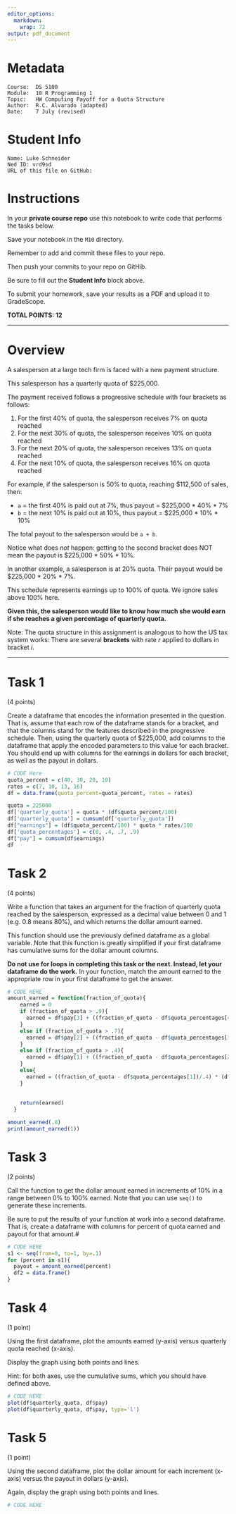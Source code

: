 ```yaml
---
editor_options:
  markdown:
    wrap: 72
output: pdf_document
---
```


# Metadata

```         
Course:  DS 5100
Module:  10 R Programming 1
Topic:   HW Computing Payoff for a Quota Structure
Author:  R.C. Alvarado (adapted)
Date:    7 July (revised)
```

# Student Info

```         
Name: Luke Schneider
Ned ID: vrd9sd 
URL of this file on GitHub:
```

# Instructions

In your **private course repo** use this notebook to write code that
performs the tasks below.

Save your notebook in the `M10` directory.

Remember to add and commit these files to your repo.

Then push your commits to your repo on GitHib.

Be sure to fill out the **Student Info** block above.

To submit your homework, save your results as a PDF and upload it to
GradeScope.

**TOTAL POINTS: 12**

------------------------------------------------------------------------

# Overview

A salesperson at a large tech firm is faced with a new payment
structure.

This salesperson has a quarterly quota of \$225,000.

The payment received follows a progressive schedule with four brackets
as follows:

1.  For the first 40% of quota, the salesperson receives 7% on quota
    reached
2.  For the next 30% of quota, the salesperson receives 10% on quota
    reached
3.  For the next 20% of quota, the salesperson receives 13% on quota
    reached
4.  For the next 10% of quota, the salesperson receives 16% on quota
    reached

For example, if the salesperson is 50% to quota, reaching \$112,500 of
sales, then:

-   `a` = the first 40% is paid out at 7%, thus payout = \$225,000 \*
    40% \* 7%
-   `b` = the next 10% is paid out at 10%, thus payout = \$225,000 \*
    10% \* 10%

The total payout to the salesperson would be `a + b`.

Notice what does *not* happen: getting to the second bracket does NOT
mean the payout is \$225,000 \* 50% \* 10%.

In another example, a salesperson is at 20% quota. Their payout would be
\$225,000 \* 20% \* 7%.

This schedule represents earnings up to 100% of quota. We ignore sales
above 100% here.

**Given this, the salesperson would like to know how much she would earn
if she reaches a given percentage of quarterly quota.**

Note: The quota structure in this assignment is analogous to how the US
tax system works: There are several **brackets** with rate $r$ applied
to dollars in bracket $i$.

------------------------------------------------------------------------

# Task 1

(4 points)

Create a dataframe that encodes the information presented in the
question. That is, assume that each row of the dataframe stands for a
bracket, and that the columns stand for the features described in the
progressive schedule. Then, using the quarterly quota of \$225,000, add
columns to the dataframe that apply the encoded parameters to this value
for each bracket. You should end up with columns for the earnings in
dollars for each bracket, as well as the payout in dollars.

```r
# CODE Here
quota_percent = c(40, 30, 20, 10)
rates = c(7, 10, 13, 16)
df = data.frame(quota_percent=quota_percent, rates = rates)

quota = 225000
df['quarterly_quota'] = quota * (df$quota_percent/100)
df['quarterly_quota'] = cumsum(df['quarterly_quota'])
df["earnings"] = (df$quota_percent/100) * quota * rates/100
df['quota_percentages'] = c(0, .4, .7, .9)
df["pay"] = cumsum(df$earnings)
df
```

# Task 2

(4 points)

Write a function that takes an argument for the fraction of quarterly
quota reached by the salesperson, expressed as a decimal value between
$0$ and $1$ (e.g. $0.8$ means $80\%$), and which returns the dollar
amount earned.

This function should use the previously defined dataframe as a global
variable. Note that this function is greatly simplified if your first
dataframe has cumulative sums for the dollar amount columns.

**Do not use for loops in completing this task or the next. Instead, let
your dataframe do the work.** In your function, match the amount earned
to the appropriate row in your first dataframe to get the answer.

```r
# CODE HERE
amount_earned = function(fraction_of_quota){
    earned = 0
    if (fraction_of_quota > .9){
      earned = df$pay[3] + ((fraction_of_quota - df$quota_percentages[4])/.1) *(df$earnings[4])
    }
    else if (fraction_of_quota > .7){
      earned = df$pay[2] + ((fraction_of_quota - df$quota_percentages[3])/.2) *(df$earnings[3])
    }
    else if (fraction_of_quota > .4){
      earned = df$pay[1] + ((fraction_of_quota - df$quota_percentages[2])/.3) *(df$earnings[2])
    }
    else{
      earned = ((fraction_of_quota - df$quota_percentages[1])/.4) * (df$earnings[1])
    }
    
    
    return(earned)
  }

amount_earned(.8)
print(amount_earned(1))

```

# Task 3

(2 points)

Call the function to get the dollar amount earned in increments of
$10\%$ in a range between $0\%$ to $100\%$ earned. Note that you can use
`seq()` to generate these increments.

Be sure to put the results of your function at work into a second
dataframe. That is, create a dataframe with columns for percent of quota
earned and payout for that amount.#

```r
# CODE HERE
s1 <- seq(from=0, to=1, by=.1)
for (percent in s1){
  payout = amount_earned(percent)
  df2 = data.frame()
}
```

# Task 4

(1 point)

Using the first dataframe, plot the amounts earned (y-axis) versus
quarterly quota reached (x-axis).

Display the graph using both points and lines.

Hint: for both axes, use the cumulative sums, which you should have
defined above.

```r
# CODE HERE
plot(df$quarterly_quota, df$pay)
plot(df$quarterly_quota, df$pay, type='l')

```

# Task 5

(1 point)

Using the second dataframe, plot the dollar amount for each increment
(x-axis) versus the payout in dollars (y-axis).

Again, display the graph using both points and lines.

```r
# CODE HERE
```
